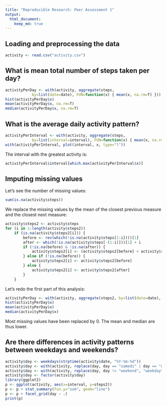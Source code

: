 ```yaml
---
title: "Reproducible Research: Peer Assessment 1"
output: 
  html_document:
    keep_md: true
---
```



## Loading and preprocessing the data

```r
activity <- read.csv("activity.csv")
```

## What is mean total number of steps taken per day?

```r
activityPerDay <- with(activity, aggregate(steps,
            by=list(date=date), FUN=function(x) { mean(x, na.rm=T) }))
hist(activityPerDay$x)
mean(activityPerDay$x, na.rm=T)
median(activityPerDay$x, na.rm=T)
```

## What is the average daily activity pattern?

```r
activityPerInterval <- with(activity, aggregate(steps,
            by=list(interval=interval), FUN=function(x) { mean(x, na.rm=T) }))
with(activityPerInterval, plot(interval, x, type="l"))
```

The interval with the greatest activity is:

```r
activityPerInterval$interval[which.max(activityPerInterval$x)]
```

## Imputing missing values

Let's see the number of missing values:

```r
sum(is.na(activity$steps))
```

We replace the missing values by the mean of the closest previous measure and
the closest next measure:

```r
activity$steps2 <- activity$steps
for (i in 1:length(activity$steps2))
    if (is.na(activity$steps2[i])) {
        before <- rev(which(!is.na(activity$steps[1:i])))[1]
        after <- which(!is.na(activity$steps[-(1:i)]))[1] + i
        if (!is.na(before) & !is.na(after)) {
            activity$steps2[i] <- (activity$steps2[before] + activity$steps2[after]) / 2
        } else if (!is.na(before)) {
            activity$steps2[i] <- activity$steps2[before]
        } else {
            activity$steps2[i] <- activity$steps2[after]
        }
    }
```

Let's redo the first part of this analysis:

```r
activityPerDay <- with(activity, aggregate(steps2, by=list(date=date), FUN=mean))
hist(activityPerDay$x)
mean(activityPerDay$x)
median(activityPerDay$x)
```

Most missing values have been replaced by 0. The mean and median are thus lower.

## Are there differences in activity patterns between weekdays and weekends?

```r
activity$day <- weekdays(strptime(activity$date, "%Y-%m-%d"))
activity$day <- with(activity, replace(day, day == "samedi" | day == "dimanche", "weekend"))
activity$day <- with(activity, replace(day, day != "weekend", "weekday"))
activity$day <- factor(activity$day)
library(ggplot2)
p <- ggplot(activity, aes(x=interval, y=steps2))
p <- p + stat_summary(fun.y="sum", geom="line")
p <- p + facet_grid(day ~ .)
print(p)
```
